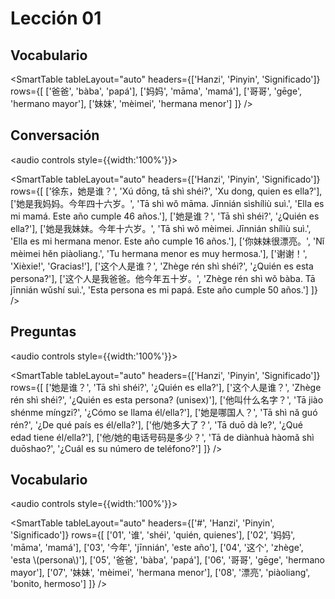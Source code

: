 # Lección 01

## Vocabulario

<SmartTable 
  tableLayout="auto" 
  headers={['Hanzi', 'Pinyin', 'Significado']} 
  rows={[
    ['爸爸', 'bàba', 'papá'],
    ['妈妈', 'māma', 'mamá'],
    ['哥哥', 'gēge', 'hermano mayor'],
    ['妹妹', 'mèimei', 'hermana menor']
  ]} 
/>

## Conversación

<audio controls style={{width:'100%'}}>
    <source src="/idiomas/chino/audio/conversation04.mp3" type="audio/mpeg"/>
</audio>

<SmartTable 
  tableLayout="auto" 
  headers={['Hanzi', 'Pinyin', 'Significado']} 
  rows={[
    ['徐东，她是谁？', 'Xú dōng, tā shì shéi?', 'Xu dong, quien es ella?'],
    ['她是我妈妈。今年四十六岁。', 'Tā shì wǒ māma. Jīnnián sìshíliù suì.', 'Ella es mi mamá. Este año cumple 46 años.'],
    ['她是谁？', 'Tā shì shéi?', '¿Quién es ella?'],
    ['她是我妹妹。今年十六岁。', 'Tā shì wǒ mèimei. Jīnnián shíliù suì.', 'Ella es mi hermana menor. Este año cumple 16 años.'],
    ['你妹妹很漂亮。', 'Nǐ mèimei hěn piàoliang.', 'Tu hermana menor es muy hermosa.'],
    ['谢谢！', 'Xièxie!', 'Gracias!'],
    ['这个人是谁？', 'Zhège rén shì shéi?', '¿Quién es esta persona?'],
    ['这个人是我爸爸。他今年五十岁。', 'Zhège rén shì wǒ bàba. Tā jīnnián wǔshí suì.', 'Esta persona es mi papá. Este año cumple 50 años.']
  ]} 
/>

## Preguntas

<audio controls style={{width:'100%'}}>
    <source src="/idiomas/chino/audio/questions01.mp3" type="audio/mpeg"/>
</audio>

<SmartTable 
  tableLayout="auto" 
  headers={['Hanzi', 'Pinyin', 'Significado']} 
  rows={[
    ['她是谁？', 'Tā shì shéi?', '¿Quién es ella?'],
    ['这个人是谁？', 'Zhège rén shì shéi?', '¿Quién es esta persona? (unisex)'],
    ['他叫什么名字？', 'Tā jiào shénme míngzi?', '¿Cómo se llama él/ella?'],
    ['她是哪国人？', 'Tā shì nǎ guó rén?', '¿De qué país es él/ella?'],
    ['他/她多大了？', 'Tā duō dà le?', '¿Qué edad tiene él/ella?'],
    ['他/她的电话号码是多少？', 'Tā de diànhuà hàomǎ shì duōshao?', '¿Cuál es su número de teléfono?']
  ]} 
/>

## Vocabulario

<audio controls style={{width:'100%'}}>
    <source src="/idiomas/chino/audio/vocabulary05.mp3" type="audio/mpeg"/>
</audio>

<SmartTable 
  tableLayout="auto" 
  headers={['#', 'Hanzi', 'Pinyin', 'Significado']} 
  rows={[
    ['01', '谁', 'shéi', 'quién, quienes'],
    ['02', '妈妈', 'māma', 'mamá'],
    ['03', '今年', 'jīnnián', 'este año'],
    ['04', '这个', 'zhège', 'esta \\(persona\\)'],
    ['05', '爸爸', 'bàba', 'papá'],
    ['06', '哥哥', 'gēge', 'hermano mayor'],
    ['07', '妹妹', 'mèimei', 'hermana menor'],
    ['08', '漂亮', 'piàoliang', 'bonito, hermoso']
  ]} 
/>